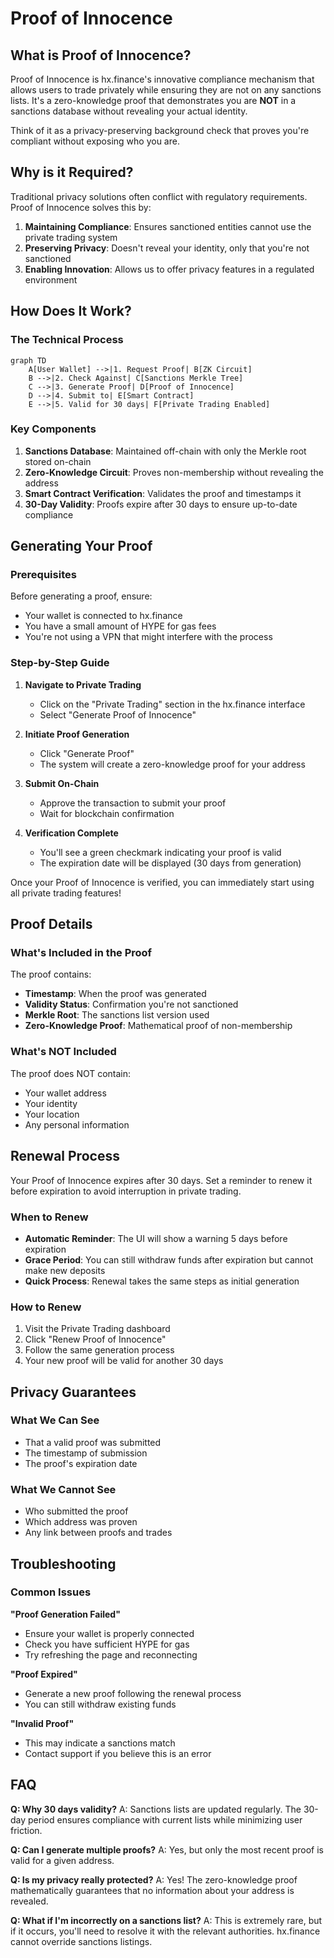 # Proof of Innocence

## What is Proof of Innocence?

Proof of Innocence is hx.finance's innovative compliance mechanism that allows users to trade privately while ensuring they are not on any sanctions lists. It's a zero-knowledge proof that demonstrates you are **NOT** in a sanctions database without revealing your actual identity.


<Callout type="info">
  Think of it as a privacy-preserving background check that proves you're compliant without exposing who you are.
</Callout>

## Why is it Required?

Traditional privacy solutions often conflict with regulatory requirements. Proof of Innocence solves this by:

1. **Maintaining Compliance**: Ensures sanctioned entities cannot use the private trading system
2. **Preserving Privacy**: Doesn't reveal your identity, only that you're not sanctioned
3. **Enabling Innovation**: Allows us to offer privacy features in a regulated environment

## How Does It Work?

### The Technical Process

```mermaid
graph TD
    A[User Wallet] -->|1. Request Proof| B[ZK Circuit]
    B -->|2. Check Against| C[Sanctions Merkle Tree]
    C -->|3. Generate Proof| D[Proof of Innocence]
    D -->|4. Submit to| E[Smart Contract]
    E -->|5. Valid for 30 days| F[Private Trading Enabled]
```

### Key Components

1. **Sanctions Database**: Maintained off-chain with only the Merkle root stored on-chain
2. **Zero-Knowledge Circuit**: Proves non-membership without revealing the address
3. **Smart Contract Verification**: Validates the proof and timestamps it
4. **30-Day Validity**: Proofs expire after 30 days to ensure up-to-date compliance

## Generating Your Proof

### Prerequisites

Before generating a proof, ensure:
- Your wallet is connected to hx.finance
- You have a small amount of HYPE for gas fees
- You're not using a VPN that might interfere with the process

### Step-by-Step Guide

1. **Navigate to Private Trading**
   - Click on the "Private Trading" section in the hx.finance interface
   - Select "Generate Proof of Innocence"

2. **Initiate Proof Generation**
   - Click "Generate Proof"
   - The system will create a zero-knowledge proof for your address

3. **Submit On-Chain**
   - Approve the transaction to submit your proof
   - Wait for blockchain confirmation

4. **Verification Complete**
   - You'll see a green checkmark indicating your proof is valid
   - The expiration date will be displayed (30 days from generation)

<Callout type="success">
  Once your Proof of Innocence is verified, you can immediately start using all private trading features!
</Callout>

## Proof Details

### What's Included in the Proof

The proof contains:
- **Timestamp**: When the proof was generated
- **Validity Status**: Confirmation you're not sanctioned
- **Merkle Root**: The sanctions list version used
- **Zero-Knowledge Proof**: Mathematical proof of non-membership

### What's NOT Included

The proof does NOT contain:
- Your wallet address
- Your identity
- Your location
- Any personal information

## Renewal Process

<Callout type="warning">
  Your Proof of Innocence expires after 30 days. Set a reminder to renew it before expiration to avoid interruption in private trading.
</Callout>

### When to Renew

- **Automatic Reminder**: The UI will show a warning 5 days before expiration
- **Grace Period**: You can still withdraw funds after expiration but cannot make new deposits
- **Quick Process**: Renewal takes the same steps as initial generation

### How to Renew

1. Visit the Private Trading dashboard
2. Click "Renew Proof of Innocence"
3. Follow the same generation process
4. Your new proof will be valid for another 30 days

## Privacy Guarantees

### What We Can See
- That a valid proof was submitted
- The timestamp of submission
- The proof's expiration date

### What We Cannot See
- Who submitted the proof
- Which address was proven
- Any link between proofs and trades

## Troubleshooting

### Common Issues

**"Proof Generation Failed"**
- Ensure your wallet is properly connected
- Check you have sufficient HYPE for gas
- Try refreshing the page and reconnecting

**"Proof Expired"**
- Generate a new proof following the renewal process
- You can still withdraw existing funds

**"Invalid Proof"**
- This may indicate a sanctions match
- Contact support if you believe this is an error

## FAQ

**Q: Why 30 days validity?**
A: Sanctions lists are updated regularly. The 30-day period ensures compliance with current lists while minimizing user friction.

**Q: Can I generate multiple proofs?**
A: Yes, but only the most recent proof is valid for a given address.

**Q: Is my privacy really protected?**
A: Yes! The zero-knowledge proof mathematically guarantees that no information about your address is revealed.

**Q: What if I'm incorrectly on a sanctions list?**
A: This is extremely rare, but if it occurs, you'll need to resolve it with the relevant authorities. hx.finance cannot override sanctions listings.